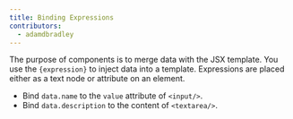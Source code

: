 ```yaml
---
title: Binding Expressions
contributors:
  - adamdbradley
---
```


The purpose of components is to merge data with the JSX template. You use the `{expression}` to inject data into a template. Expressions are placed either as a text node or attribute on an element.

- Bind `data.name` to the `value` attribute of `<input/>`.
- Bind `data.description` to the content of `<textarea/>`.
